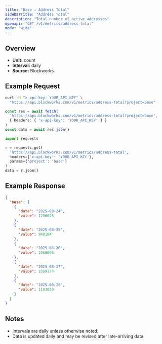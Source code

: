 ```yaml
---
title: "Base : Address Total"
sidebarTitle: "Address Total"
description: "Total number of active addresses"
openapi: "GET /v1/metrics/address-total"
mode: "wide"
---
```


## Overview

- **Unit:** count
- **Interval:** daily
- **Source:** Blockworks

## Example Request

<CodeGroup>

```bash cURL
curl -H "x-api-key: YOUR_API_KEY" \
  "https://api.blockworks.com/v1/metrics/address-total?project=base"
```

```typescript TypeScript
const res = await fetch(
  'https://api.blockworks.com/v1/metrics/address-total?project=base',
  { headers: { 'x-api-key': 'YOUR_API_KEY' } }
)
const data = await res.json()
```

```python Python
import requests

r = requests.get(
  'https://api.blockworks.com/v1/metrics/address-total',
  headers={'x-api-key': 'YOUR_API_KEY'},
  params={'project': 'base'}
)
data = r.json()
```

</CodeGroup>

## Example Response

```json
{
  "base": [
    {
      "date": "2025-08-24",
      "value": 1296025
    },
    {
      "date": "2025-08-25",
      "value": 948184
    },
    {
      "date": "2025-08-26",
      "value": 1068696
    },
    {
      "date": "2025-08-27",
      "value": 1069170
    },
    {
      "date": "2025-08-28",
      "value": 1183050
    }
  ]
}
```

## Notes
- Intervals are daily unless otherwise noted.
- Data is updated daily and may be revised after late-arriving data.
